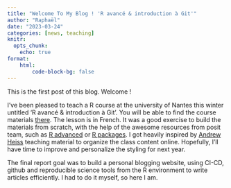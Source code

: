 ```yaml
---
title: "Welcome To My Blog ! 'R avancé & introduction à Git'"
author: "Raphaël"
date: "2023-03-24"
categories: [news, teaching]
knitr:
  opts_chunk: 
    echo: true
format:
    html:
        code-block-bg: false
---
```


This is the first post of this blog. Welcome !

I've been pleased to teach a R course at the university of Nantes this winter untitled 'R avancé & introduction à Git'. You will be able to find the course materials [there](https://rnedellec-r-advanced-git.netlify.app/).
The lesson is in French. It was a good exercise to build the materials from scratch, with the help of the awesome resources from posit team, such as [R advanced](https://adv-r.hadley.nz/) or [R packages](https://r-pkgs.org/). I got heavily inspired by [Andrew Heiss](https://www.andrewheiss.com/teaching/) teaching material to organize the class content online. Hopefully, I'll have time to improve and personalize the styling for next year.

The final report goal was to build a personal blogging website, using CI-CD, github and reproducible science tools from the R environment to write articles efficiently. I had to do it myself, so here I am.